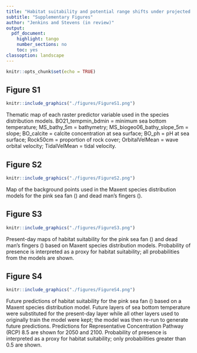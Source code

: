 ```yaml
---
title: "Habitat suitability and potential range shifts under projected climate change in two temperate octocorals using species distribution modelling"
subtitle: "Supplementary Figures"
author: "Jenkins and Stevens (in review)"
output:
  pdf_document:
    highlight: tango
    number_sections: no
    toc: yes
classoption: landscape
---
```

  
```r
knitr::opts_chunk$set(echo = TRUE)
```
<div id="contents"/>


<!-- # Figure S1 -->
## Figure S1
```r
knitr::include_graphics("./figures/FigureS1.png")
```
\textbf{Figure S1.} Thematic map of each raster predictor variable used in the species distribution models. BO21_tempmin_bdmin = minimum sea bottom temperature; MS_bathy_5m = bathymetry; MS_biogeo06_bathy_slope_5m = slope; BO_calcite = calcite concentration at sea surface; BO_ph = pH at sea surface; Rock50cm = proportion of rock cover; OrbitalVelMean = wave orbital velocity; TidalVelMean = tidal velocity. 

\newpage

<!-- # Figure S2 -->
## Figure S2
```r
knitr::include_graphics("./figures/FigureS2.png")
```
\textbf{Figure S2.} Map of the background points used in the Maxent species distribution models for the pink sea fan (\textit{Eunicella verrucosa}) and dead man's fingers (\textit{Alcyonium digitatum}).

\newpage

<!-- # Figure S3 -->
## Figure S3  
```r
knitr::include_graphics("./figures/FigureS3.png")
```
\textbf{Figure S3.} Present-day maps of habitat suitability for the pink sea fan (\textit{Eunicella verrucosa}) and dead man's fingers (\textit{Alcyonium digitatum}) based on Maxent species distribution models. Probability of presence is interpreted as a proxy for habitat suitability; all probabilities from the models are shown.

\newpage

<!-- # Figure S4 -->
## Figure S4 
```r
knitr::include_graphics("./figures/FigureS4.png")
```
\textbf{Figure S4.} Future predictions of habitat suitability for the pink sea fan (\textit{Eunicella verrucosa}) based on a Maxent species distribution model. Future layers of sea bottom temperature were substituted for the present-day layer while all other layers used to originally train the model were kept; the model was then re-run to generate future predictions. Predictions for Representative Concentration Pathway (RCP) 8.5 are shown for 2050 and 2100. Probability of presence is interpreted as a proxy for habitat suitability; only probabilities greater than 0.5 are shown.

[\textcolor{blue}{Back to Contents}](#contents)
